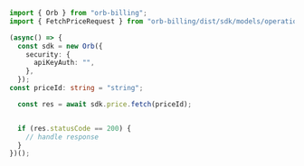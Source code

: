 ```typescript Fetch.ts
import { Orb } from "orb-billing";
import { FetchPriceRequest } from "orb-billing/dist/sdk/models/operations";

(async() => {
  const sdk = new Orb({
    security: {
      apiKeyAuth: "",
    },
  });
const priceId: string = "string";

  const res = await sdk.price.fetch(priceId);


  if (res.statusCode == 200) {
    // handle response
  }
})();
```

